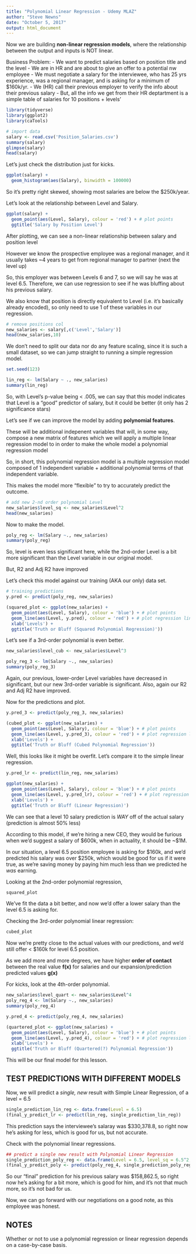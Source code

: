 ```yaml
---
title: "Polynomial Linear Regression - Udemy MLAZ"
author: "Steve Newns"
date: "October 5, 2017"
output: html_document
---
```


Now we are building **non-linear regression models**, where the relationship between the output and inputs is NOT linear.

Business Problem:
  - We want to predict salaries based on position title and the level
  - We are in HR and are about to give an offer to a potential nw employee
  - We must negotiate a salary for the interviewee, who has 25 yrs experience, was a regional manager, and is asking for a minimum of $160k/yr.
  - We (HR) call their previous employer to verify the info about their previous salary
  - But, all the info we get from their HR deptartment is a simple table of salaries for 10 positions + levels'
```r
library(tidyverse)
library(ggplot2)
library(caTools)

# import data
salary <- read.csv('Position_Salaries.csv')
summary(salary)
glimpse(salary)
head(salary)
```

Let's just check the distribution just for kicks.

```r
ggplot(salary) + 
  geom_histogram(aes(Salary), binwidth = 100000)
```

So it's pretty right skewed, showing most salaries are below the $250k/year.


Let's look at the relationship between Level and Salary.

```r
ggplot(salary) + 
  geom_point(aes(Level, Salary), colour = 'red') + # plot points
  ggtitle('Salary by Position Level')
```

After plotting, we can see a non-linear relationship between salary and position level

However we know the prospective employee was a regional manager, and it usually takes ~4 years to get from regional manager to partner (next the level up)

So, this employer was between Levels 6 and 7, so we will say he was at level 6.5. Therefore, we can use regression to see if he was bluffing about his previous salary.

We also know that position is directly equivalent to Level (i.e. it's basically already encoded), so only need to use 1 of these variables in our regression.

```r
# remove positions col
new_salaries <- salary[,c('Level','Salary')]
head(new_salaries,10)
```

We don't need to split our data nor do any feature scaling, since it is such a small dataset, so we can jump straight to running a simple regression model.

```r
set.seed(123)

lin_reg <- lm(Salary ~ ., new_salaries)
summary(lin_reg)
```
So, with Level's p-value being < .005, we can say that this model indicates that Level is a "good" predictor of salary, but it could be better (it only has 2 significance stars)

Let's see if we can improve the model by adding **polynomial features**.

These will be additional indepenent variables that will, in some way, compose a new matrix of features which we will apply a multiple linear regression model to in order to make the whole model a polynomial regression model

So, in short, this polynomial regression model is a multiple regression model composed of 1 independent variable + additional polynomial terms of that independent variable.

This makes the model more "flexible" to try to accurately predict the outcome.

```r
# add new 2-nd order polynomial Level
new_salaries$level_sq <- new_salaries$Level^2
head(new_salaries)
```

Now to make the model.

```r
poly_reg <- lm(Salary ~., new_salaries)
summary(poly_reg)
```
So, level is even less significant here, while the 2nd-order Level is a bit more significant than the Level variable in our original model. 

But, R2 and Adj R2 have improved

Let's check this model against our training (AKA our only) data set.

```r
# training predictions
y.pred <- predict(poly_reg, new_salaries)

(squared_plot <- ggplot(new_salaries) + 
  geom_point(aes(Level, Salary), colour = 'blue') + # plot points
  geom_line(aes(Level, y.pred), colour = 'red') + # plot regression line
  xlab('Levels') +
  ggtitle('Truth or Bluff (Squared Polynomial Regression)'))
```


Let's see if a 3rd-order polynomial is even better.

```r
new_salaries$level_cub <- new_salaries$Level^3

poly_reg_3 <- lm(Salary ~., new_salaries)
summary(poly_reg_3)
```

Again, our previous, lower-order Level variables have decreased in significant, but our new 3rd-order variable is significant. Also, again our R2 and Adj R2 have improved.

Now for the predictions and plot.

```r
y.pred_3 <- predict(poly_reg_3, new_salaries)

(cubed_plot <- ggplot(new_salaries) + 
  geom_point(aes(Level, Salary), colour = 'blue') + # plot points
  geom_line(aes(Level, y.pred_3), colour = 'red') + # plot regression line
  xlab('Levels') +
  ggtitle('Truth or Bluff (Cubed Polynomial Regression'))
```

Well, this looks like it might be overfit. Let's compare it to the simple linear regression.

```r
y.pred_lr <- predict(lin_reg, new_salaries)

ggplot(new_salaries) + 
  geom_point(aes(Level, Salary), colour = 'blue') + # plot points
  geom_line(aes(Level, y.pred_lr), colour = 'red') + # plot regression line
  xlab('Levels') + 
  ggtitle('Truth or Bluff (Linear Regression)')
```

We can see that a level 10 salary prediction is *WAY* off of the actual salary (prediction is almost 50% less)

According to this model, if we're hiring a new CEO, they would be furious when we'd suggest a salary of $600k, when in actuality, it should be ~$1M.

In our situation, a level 6.5 position employee is asking for $160k, and we'd predicted his salary was over $250k, which would be good for us if it were true, as we're saving money by paying him much less than we predicted he *was* earning.

Looking at the 2nd-order polynomial regression,
```r
squared_plot
```

We've fit the data a bit better, and now we'd offer a lower salary than the level 6.5 is asking for.

Checking the 3rd-order polynomial linear regression:
```r
cubed_plot
```
Now we're pretty close to the actual values with our predictions, and we'd still offer < $160k for level 6.5 position. 

As we add more and more degrees, we have higher **order of contact** between the real value **f(x)** for salaries and our expansion/prediction predicted values **g(x)**

For kicks, look at the 4th-order polynomial.
```r
new_salaries$level_quart <- new_salaries$Level^4
poly_reg_4 <- lm(Salary ~., new_salaries)
summary(poly_reg_4)

y.pred_4 <- predict(poly_reg_4, new_salaries)

(quartered_plot <- ggplot(new_salaries) + 
  geom_point(aes(Level, Salary), colour = 'blue') + # plot points
  geom_line(aes(Level, y.pred_4), colour = 'red') + # plot regression line
  xlab('Levels') +
  ggtitle('Truth or Bluff (Quartered(?) Polynomial Regression'))
```

 This will be our final model for this lesson.

## TEST PREDICTIONS WITH DIFFERENT MODELS

Now, we will predict a *single, new* result with Simple Linear Regression, of a level = 6.5

```r
single_prediction_lin_reg <- data.frame(Level = 6.5)
(final_y_predict_lr <- predict(lin_reg, single_prediction_lin_reg))
```
This prediction says the interviewee's salaray was $330,378.8, so right now he's asking for less, which is good for us, but not accurate.

Check with the polynomial linear regressions.

```r
## predict a single new result with Polynomial Linear Regression
single_prediction_poly_reg <- data.frame(Level = 6.5, level_sq = 6.5^2, level_cub = 6.5^3, level_quart = 6.5^4)
(final_y_predict_poly <- predict(poly_reg_4, single_prediction_poly_reg))
```

So our "final" prediction for his previous salary was $158,862.5, so right now he's asking for a bit more, which is good for him, and it's not that much more, so it's not bad for us.

Now, we can go forward with our negotiations on a good note, as this employee was honest.

## NOTES

Whether or not to use a polynomial regression or linear regression depends on a case-by-case basis.